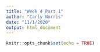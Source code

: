 ```yaml
---
title: "Week 4 Part 1"
author: "Carly Norris"
date: "11/1/2020"
output: html_document
---
```


```r
knitr::opts_chunk$set(echo = TRUE)
```




